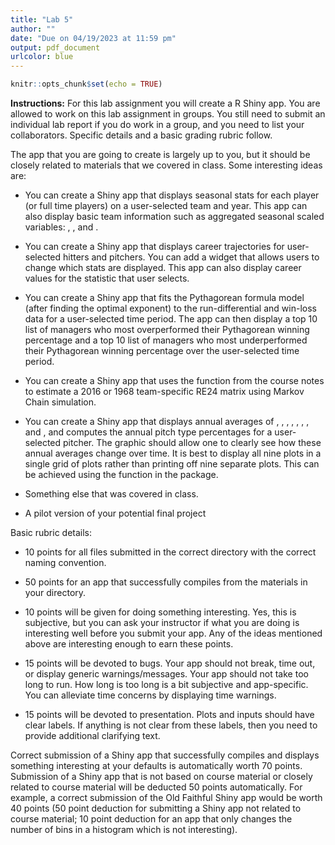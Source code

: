 ```yaml
---
title: "Lab 5"
author: ""
date: "Due on 04/19/2023 at 11:59 pm"
output: pdf_document
urlcolor: blue
---
```


```r
knitr::opts_chunk$set(echo = TRUE)
```



**Instructions:** For this lab assignment you will create a R Shiny app. You are allowed to work on this lab assignment in groups. You still need to submit an individual lab report if you do work in a group, and you need to list your collaborators. Specific details and a basic grading rubric follow. 

The app that you are going to create is largely up to you, but it should be closely related to materials that we covered in class. Some interesting ideas are: 

 - You can create a Shiny app that displays seasonal stats for each player (or full time players) on a user-selected team and year. This app can also display basic team information such as aggregated seasonal scaled variables: \texttt{OPSscale = OPS/avgOPS}, \texttt{WHIPscale = avgWHIP/WHIP}, and \texttt{FPscale = FP/avgFP}.
 
 - You can create a Shiny app that displays career trajectories for user-selected hitters and pitchers. You can add a widget that allows users to change which stats are displayed. This app can also display career values for the statistic that user selects.
 
 - You can create a Shiny app that fits the Pythagorean formula model (after finding the optimal exponent) to the run-differential and win-loss data for a user-selected time period. The app can then display a top 10 list of managers who most overperformed their Pythagorean winning percentage and a top 10 list of managers who most underperformed their Pythagorean winning percentage over the user-selected time period.
 
 - You can create a Shiny app that uses the \texttt{simulate\_half\_inning} function from the course notes to estimate a 2016 or 1968 team-specific RE24 matrix using Markov Chain simulation.
 
 - You can create a Shiny app that displays annual averages of \texttt{release\_spin\_rate}, 
\texttt{effective\_speed}, 
\texttt{plate\_x}, 
\texttt{plate\_z}, 
\texttt{pfx\_x}, 
\texttt{pfx\_z}, 
\texttt{release\_x}, 
and \texttt{release\_z}, and computes the annual pitch type percentages for a user-selected pitcher. The graphic should allow one to clearly see how these annual averages change over time. It is best to display all nine plots in a single grid of plots rather than printing off nine separate plots. This can be achieved using the \texttt{grid.arrange} function in the \texttt{gridExtra} package. 

 - Something else that was covered in class.

 - A pilot version of your potential final project

Basic rubric details: 

 - 10 points for all files submitted in the correct directory with the correct naming convention.
 
 - 50 points for an app that successfully compiles from the materials in your directory.
 
 - 10 points will be given for doing something interesting. Yes, this is subjective, but you can ask your instructor if what you are doing is interesting well before you submit your app. Any of the ideas mentioned above are interesting enough to earn these points.
 
 - 15 points will be devoted to bugs. Your app should not break, time out, or display generic warnings/messages. Your app should not take too long to run. How long is too long is a bit subjective and app-specific. You can alleviate time concerns by displaying time warnings.
 
 - 15 points will be devoted to presentation. Plots and inputs should have clear labels. If anything is not clear from these labels, then you need to provide additional clarifying text.


Correct submission of a Shiny app that successfully compiles and displays something interesting at your defaults is automatically worth 70 points. Submission of a Shiny app that is not based on course material or closely related to course material will be deducted 50 points automatically. For example, a correct submission of the Old Faithful Shiny app would be worth 40 points (50 point deduction for submitting a Shiny app not related to course material; 10 point deduction for an app that only changes the number of bins in a histogram which is not interesting). 
